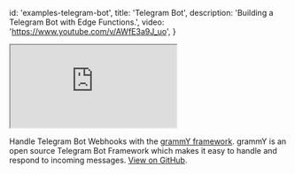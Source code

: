 
  id: 'examples-telegram-bot',
  title: 'Telegram Bot',
  description: 'Building a Telegram Bot with Edge Functions.',
  video: 'https://www.youtube.com/v/AWfE3a9J_uo',
}

<div class="video-container">
  <iframe
    src="https://www.youtube-nocookie.com/embed/AWfE3a9J_uo"
    frameBorder="1"
    allow="accelerometer; autoplay; clipboard-write; encrypted-media; gyroscope; picture-in-picture"
    allowFullScreen
  ></iframe>
</div>

Handle Telegram Bot Webhooks with the [grammY framework](https://grammy.dev/). grammY is an open source Telegram Bot Framework which makes it easy to handle and respond to incoming messages. [View on GitHub](https://github.com/supabase/supabase/tree/master/examples/edge-functions/supabase/functions/telegram-bot).


